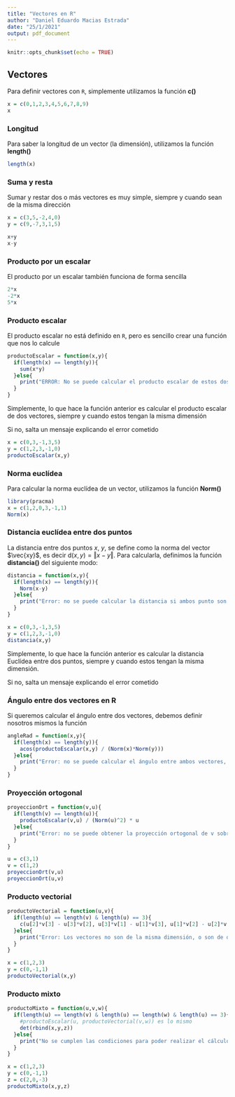 ```yaml
---
title: "Vectores en R"
author: "Daniel Eduardo Macias Estrada"
date: "25/1/2021"
output: pdf_document
---
```


```r
knitr::opts_chunk$set(echo = TRUE)
```

## Vectores

Para definir vectores con ```R```, simplemente utilizamos la función **c()**

```r
x = c(0,1,2,3,4,5,6,7,8,9)
x
```

### Longitud

Para saber la longitud de un vector (la dimensión), utilizamos la función **length()**

```r
length(x)
```

### Suma y resta

Sumar y restar dos o más vectores es muy simple, siempre y cuando sean de la misma dirección

```r
x = c(3,5,-2,4,0)
y = c(9,-7,3,1,5)

x+y
x-y
```

### Producto por un escalar

El producto por un escalar también funciona de forma sencilla

```r
2*x
-2*x
5*x
```

### Producto escalar

El producto escalar no está definido en ```R```, pero es sencillo crear una función que nos lo calcule

```r
productoEscalar = function(x,y){
  if(length(x) == length(y)){
    sum(x*y)
  }else{
    print("ERROR: No se puede calcular el producto escalar de estos dos vectores porque no son de la misma dimensión")
  }
}
```

Simplemente, lo que hace la función anterior es calcular el producto escalar de dos vectores, siempre y cuando estos tengan la misma dimensión

Si no, salta un mensaje explicando el error cometido

```r
x = c(0,3,-1,3,5)
y = c(1,2,3,-1,0)
productoEscalar(x,y)
```

### Norma euclídea
Para calcular la norma euclídea de un vector, utilizamos la función **Norm()**

```r
library(pracma)
x = c(1,2,0,3,-1,1)
Norm(x)
```

### Distancia euclídea entre dos puntos
La distancia entre dos puntos $x$, $y$, se define como la norma del vector $\vec{xy}$, es decir $\text{d}(x,y) = \Vert x -y \Vert$. Para calcularla, definimos la función **distancia()** del siguiente modo:

```r
distancia = function(x,y){
  if(length(x) == length(y)){
    Norm(x-y)
  }else{
    print("Error: no se puede calcular la distancia si ambos punto son de distinta dimensión")
  }
}

x = c(0,3,-1,3,5)
y = c(1,2,3,-1,0)
distancia(x,y)
```

Simplemente, lo que hace la función anterior es calcular la distancia Euclídea entre dos puntos, siempre y cuando estos tengan la misma dimensión.

Si no, salta un mensaje explicando el error cometido


### Ángulo entre dos vectores en R
Si queremos calcular el ángulo entre dos vectores, debemos definir nosotros mismos la función

```r
angleRad = function(x,y){
  if(length(x) == length(y)){
    acos(productoEscalar(x,y) / (Norm(x)*Norm(y)))
  }else{
    print("Error: no se puede calcular el ángulo entre ambos vectores, pues son de distinta dimensión")
  }
}
```


### Proyección ortogonal

```r
proyeccionOrt = function(v,u){
  if(length(v) == length(u)){
    productoEscalar(v,u) / (Norm(u)^2) * u
  }else{
    print("Error: no se puede obtener la proyección ortogonal de v sobre u, no son de la misma dimensión")
  }
}

u = c(3,1)
v = c(1,2)
proyeccionOrt(v,u)
proyeccionOrt(u,v)
```

### Producto vectorial

```r
productoVectorial = function(u,v){
  if(length(u) == length(v) & length(u) == 3){
    c(u[2]*v[3] - u[3]*v[2], u[3]*v[1] - u[1]*v[3], u[1]*v[2] - u[2]*v[1])
  }else{
    print("Error: Los vectores no son de la misma dimensión, o son de dimensión no 3")
  }
}

x = c(1,2,3)
y = c(0,-1,1)
productoVectorial(x,y)
```

### Producto mixto

```r
productoMixto = function(u,v,w){
  if(length(u) == length(v) & length(u) == length(w) & length(u) == 3){
    #productoEscalar(u, productoVectorial(v,w)) es lo mismo
    det(rbind(x,y,z))
  }else{
    print("No se cumplen las condiciones para poder realizar el cálculo")
  }
}

x = c(1,2,3)
y = c(0,-1,1)
z = c(2,0,-3)
productoMixto(x,y,z)
```


